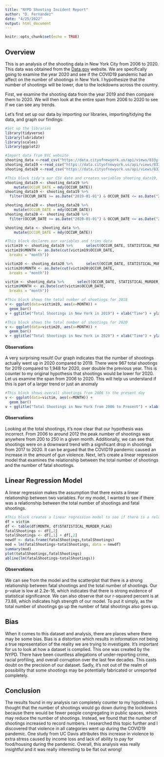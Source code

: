 ---
title: "NYPD Shooting Incident Report"
author: "D. Fernandez"
date: "4/25/2022"
output: html_document
---

```{r setup, include=FALSE}
knitr::opts_chunk$set(echo = TRUE)
```

## Overview

<p>This is an analysis of the shooting data in New York City from 2006 to 2020. This data was obtained from the [Data.gov](https://catalog.data.gov/dataset) website. We are specifically going to examine the year 2020 and see if the COVID19 pandemic had an affect on the number of shootings in New York. I hypothesize that the number of shootings will be lower, due to the lockdowns across the country.</p> 
<p>
First, we examine the shooting data from the year 2019 and then compare them to 2020. We will then look at the entire span from 2006 to 2020 to see if we can see any trends. </p> Let's first set up our data by importing our libraries, importing/tidying the data, and graph our findings:
</p>

```{r, include = TRUE, message = FALSE, warning = FALSE}
#Set up the libraries
library(tidyverse)
library(lubridate)
library(scales)
library(ggplot2)

#Import data from NYC website
shooting_data <-read_csv("https://data.cityofnewyork.us/api/views/833y-fsy8/rows.csv")
shooting_data19 <-read_csv("https://data.cityofnewyork.us/api/views/833y-fsy8/rows.csv")
shooting_data20 <-read_csv("https://data.cityofnewyork.us/api/views/833y-fsy8/rows.csv")

#This block tidy's our CSV date and creates variables shooting_data19, shooting_data_20, and shooting_data
shooting_data19 <- shooting_data19 %>%
    mutate(OCCUR_DATE = mdy(OCCUR_DATE))
shooting_data19 <- shooting_data19 %>% 
  filter(OCCUR_DATE >= as.Date("2019-01-01") & OCCUR_DATE <= as.Date("2019-12-31"))

shooting_data20 <- shooting_data20 %>%
    mutate(OCCUR_DATE = mdy(OCCUR_DATE))
shooting_data20 <- shooting_data20 %>% 
  filter(OCCUR_DATE >= as.Date("2020-01-01") & OCCUR_DATE <= as.Date("2020-12-31"))

shooting_data <- shooting_data %>%
    mutate(OCCUR_DATE = mdy(OCCUR_DATE))

#This block declares our variables and trims data
victim19 <- shooting_data19 %>%      select(OCCUR_DATE, STATISTICAL_MURDER_FLAG,)
victim19$MONTH <- as.Date(cut(victim19$OCCUR_DATE,
  breaks = "month"))

victim20 <- shooting_data20 %>%      select(OCCUR_DATE, STATISTICAL_MURDER_FLAG,)
victim20$MONTH <- as.Date(cut(victim20$OCCUR_DATE,
  breaks = "month"))

victim <- shooting_data %>%      select(OCCUR_DATE, STATISTICAL_MURDER_FLAG,)
victim$MONTH <- as.Date(cut(victim$OCCUR_DATE,
  breaks = "month"))
```

```{r, include = TRUE, message = FALSE, warning = FALSE}
#This block shows the total number of shootings for 2019
v <- ggplot(data=victim19, aes(x=MONTH)) +
  geom_bar()
v + ggtitle("Total Shootings in New York in 2019") + xlab("Time") + ylab("Number of Shootings")

#This block shows the total number of shootings for 2020
v <- ggplot(data=victim20, aes(x=MONTH)) +
  geom_bar()
v + ggtitle("Total Shootings in New York in 2020") + xlab("Time") + ylab("Number of Shootings")
```

#### Observations
<p>A very surprising result! Our graph indicates that the number of shootings actually went up in 2020 compared to 2019. There were 967 total shootings for 2019 compared to 1,948 for 2020, over double the previous year. This is counter to my original hypothesis that shootings would be lower for 2020. Let us examine the span from 2006 to 2020. This will help us understand if this is part of a larger trend or just an anomaly<p></p></P>

```{r, include = TRUE, message = FALSE, warning = FALSE}
#This block shows overall shootings from 2006 to the present day
v <- ggplot(data=victim, aes(x=MONTH)) +
  geom_bar()
v + ggtitle("Total Shootings in New York from 2006 to Present") + xlab("Time") + ylab("Number of Shootings")
```

#### Observations
<p>Looking at the total shootings, it's now clear that our hypothesis was incorrect. From 2006 to around 2012 the peak number of shootings was anywhere from 200 to 250 in a given month. Additionally, we can see that shootings were on a downward trend with a significant drop in shootings from 2017 to 2020. It can be argued that the COVID19 pandemic caused an increase in the amount of gun violence. Next, let's create a linear regression model that examines the relationship between the total number of shootings and the number of fatal shootings. 

</P></P></P>

## Linear Regression Model
A linear regression makes the assumption that there exists a linear relationship between two variables. For my model, I wanted to see if there was a relationship between the total number of shootings and fatal shootings. 
```{r, include = TRUE, message = FALSE, warning = FALSE}
#This block creates a linear regression model to see if there is a relationship between total shootings and fatal shootings
df = victim
df <- table(df$MONTH, df$STATISTICAL_MURDER_FLAG)
fatalShootings <- df[,2]
totalShootings <- df[,1] + df[,2]
newdf <- data.frame(fatalShootings,totalShootings)
mod = lm(fatalShootings~totalShootings, data = newdf)
summary(mod)
plot(totalShootings,fatalShootings)
abline(lm(fatalShootings~totalShootings))
```

#### Observations

We can see from the model and the scatterplot that there is a strong relationship between fatal shootings and the total number of shootings. Our p-value is low at 2.2e-16, which indicates that there is strong evidence of statistical significance. We can also observe that our r-squared percent is at 73.88, which indicates high strength of our model. To put it simply, as the total number of shootings go up the number of fatal shootings also goes up.

## Bias

When it comes to this dataset and analysis, there are places where there may be some bias. Bias is a distortion which results in information not being a true representation of the reality we are trying to investigate. It's important for us to look at how a dataset is complied. This one was created by the NYPD. There have been countless allegations of under-reporting crime, racial profiling, and overall corruption over the last few decades. This casts doubt on the precision of our dataset. Sadly, it's not out of the realm of possibility that some shootings may be potentially fabricated or unreported completely. 
 
## Conclusion
The results found in my analysis ran completely counter to my hypothesis. I thought that the number of shootings would go down during the lockdowns because there would be fewer people congregating in public spaces, which may reduce the number of shootings. Instead, we found that the number of shootings increased to record numbers. I researched this topic further and I discovered that violence in all categories went up during the COVID19 pandemic. One study from UC Davis attributes this increase in violence to extra stress caused by income loss and lack of ability to pay for food/housing during the pandemic. Overall, this analysis was really insightful and it was really interesting to be flat out wrong!
